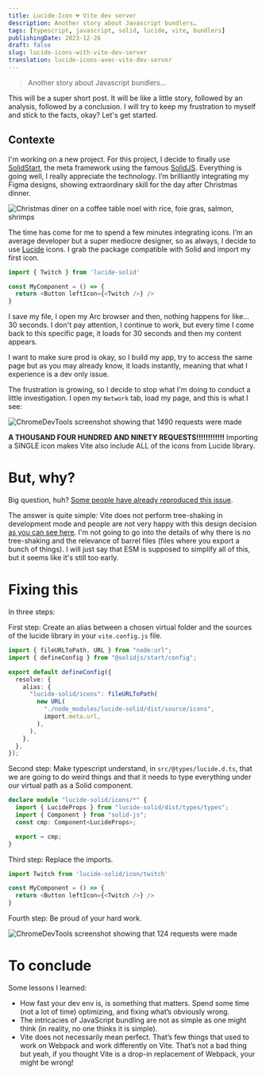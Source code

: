 ```yaml
---
title: Lucide-Icon 💔 Vite dev server
description: Another story about Javascript bundlers…
tags: [typescript, javascript, solid, lucide, vite, bundlers]
publishingDate: 2023-12-26
draft: false
slug: lucide-icons-with-vite-dev-server
translation: lucide-icons-avec-vite-dev-server
---
```




> Another story about Javascript bundlers…

This will be a super short post. It will be like a little story, followed by an analysis, followed by a conclusion. I will try to keep my frustration to myself and stick to the facts, okay? Let's get started.

## Contexte

I'm working on a new project. For this project, I decide to finally use [SolidStart](https://start.solidjs.com/getting-started/what-is-solidstart), the meta framework using the famous [SolidJS](https://www.solidjs.com/). Everything is going well, I really appreciate the technology. I’m brilliantly integrating my Figma designs, showing extraordinary skill for the day after Christmas dinner.

<Image
  src={meal}
  alt="Christmas diner on a coffee table noel with rice, foie gras, salmon, shrimps"
/>

The time has come for me to spend a few minutes integrating icons. I’m an average developer but a super mediocre designer, so as always, I decide to use [Lucide](https://lucide.dev/icons/) icons. I grab the package compatible with Solid and import my first icon.

```typescript
import { Twitch } from 'lucide-solid'

const MyComponent = () => {
  return <Button leftIcon={<Twitch />} />
}
```

I save my file, I open my Arc browser and then, nothing happens for like... 30 seconds. I don't pay attention, I continue to work, but every time I come back to this specific page, it loads for 30 seconds and then my content appears.

I want to make sure prod is okay, so I build my app, try to access the same page but as you may already know, it loads instantly, meaning that what I experience is a dev only issue.

The frustration is growing, so I decide to stop what I'm doing to conduct a little investigation. I open my `Network` tab, load my page, and this is what I see:

<Image
  src={badResults}
  alt="ChromeDevTools screenshot showing that 1490 requests were made"
/>

**A THOUSAND FOUR HUNDRED AND NINETY REQUESTS!!!!!!!!!!!!** Importing a SINGLE icon makes Vite also include ALL of the icons from Lucide library.

# But, why?

Big question, huh? [Some people have already reproduced this issue](https://github.com/solidjs/solid-start/issues/1048).

The answer is quite simple: Vite does not perform tree-shaking in development mode and people are not very happy with this design decision [as you can see here](https://github.com/vitejs/vite/issues/8237). I'm not going to go into the details of why there is no tree-shaking and the relevance of barrel files (files where you export a bunch of things). I will just say that ESM is supposed to simplify all of this, but it seems like it's still too early.

# Fixing this

In three steps:

First step: Create an alias between a chosen virtual folder and the sources of the lucide library in your `vite.config.js` file.

```typescript
import { fileURLToPath, URL } from "node:url";
import { defineConfig } from "@solidjs/start/config";

export default defineConfig({
  resolve: {
    alias: {
      "lucide-solid/icons": fileURLToPath(
        new URL(
          "./node_modules/lucide-solid/dist/source/icons",
          import.meta.url,
        ),
      ),
    },
  },
});
```

Second step: Make typescript understand, in `src/@types/lucide.d.ts`, that we are going to do weird things and that it needs to type everything under our virtual path as a Solid component.

```typescript
declare module "lucide-solid/icons/*" {
  import { LucideProps } from "lucide-solid/dist/types/types";
  import { Component } from "solid-js";
  const cmp: Component<LucideProps>;

  export = cmp;
}
```

Third step: Replace the imports.

```typescript
import Twitch from 'lucide-solid/icon/twitch'

const MyComponent = () => {
  return <Button leftIcon={<Twitch />} />
}
```

Fourth step: Be proud of your hard work.

<Image
  src={goodResults}
  alt="ChromeDevTools screenshot showing that 124 requests were made"
/>

# To conclude

Some lessons I learned:

- How fast your dev env is, is something that matters. Spend some time (not a lot of time) optimizing, and fixing what’s obviously wrong.
- The intricacies of JavaScript bundling are not as simple as one might think (in reality, no one thinks it is simple).
- Vite does not necessarily mean perfect. That’s few things that used to work on Webpack and work differently on Vite. That’s not a bad thing but yeah, if you thought Vite is a drop-in replacement of Webpack, your might be wrong!
